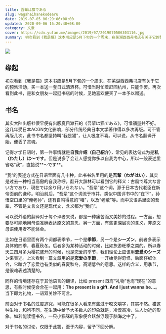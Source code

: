```yaml
---
title: 吾輩は猫である
slug: wagahaihanekodearu
date: 2019-07-05 06:29:06+08:00
updated: 2020-09-06 16:20:40+08:00
category: 文章
cover: https://cdn.yufan.me/images/2019/07/2019070506303116.jpg
summary: 初次看到《我是猫》这本书应是5月下旬的一个周末，在芜湖西西弗书店有关于它的预售活动，买一本送一套日式清酒杯。可惜当时忙着赶回杭州，只能作罢。
---
```


![](https://cdn.yufan.me/images/2019/07/2019070506303116.jpg)

## 缘起

初次看到《我是猫》这本书应是5月下旬的一个周末，在芜湖西西弗书店有关于它的预售活动，买一本送一套日式清酒杯。可惜当时忙着赶回杭州，只能作罢。再次看到此书，是和女朋友一起逛书店的时候，见她喜欢便买了一本予以赠送。

## 书名

其实大陆出版社很早便有出版夏目漱石的《吾輩は猫である》，可惜销量并不好。这几年受日本ACGN文化影响，部分传统经典日本文学著作得以多次再版。可不管再版几次，此书书名都坚持叫“我是猫”，让人极度不喜。可以说，从书名翻译开始，便丢了灵魂。

记得才学日语时，第一件事情就是**自我介绍（自己紹介）**，常见的表达句式为是**私（わたし）は〜です**。但是说多了会让人感觉你多以自我为中心，所以一般表述里省略“我”，直接说**～です**。

“我”的表述方式在日语里面有几十种，此书书名里用的是**吾輩（わがはい）**，其实是过去一种相当高傲的自我称呼。翻开大辞林可以看到它的释义：古風で尊大な言い方であり、現在では余り用いられない。“吾辈”这个词，源于日本古代老臣在新帝面前的谦称。明治前后，“吾辈”这个词流于市井，类似中国评书中的“在下”，孙悟空口里的“俺老孙”，还有自鸣得意的“咱”，以及“老敝”等。而中文语系里面的吾辈，不管是文言文还是现代文，含义都为“我们”。

可以说外语的翻译对于每个译者来说，都是一种痛苦而又美妙的过程。一方面，想要尽可能地用母语准确表达原文的意思，另一方面，有些更深层次的含义，非原文母语使用者不能体会。

比如在日语里面有两个词都表季节，一个是**季節**，另一个是**シーズン**。前者多表示具体的四季，春夏秋冬。后者多为某种活动的时候，比如旅游旺季之类的。所以春天三四月多为樱花盛开的时候，也是恋爱的季节，我们理论上应该用**恋愛のシーズン**来表述。上次看到一篇文章用的是**恋愛の季節**，一开始觉得奇怪，后面仔细体会，它暗含了恋爱也有类似的春夏秋冬，高潮低谷的意思。这样的含义，用季节，是很难表述清楚的。

同样的情境还存在于其他语言的翻译，比如 present 既有“礼物”也有“现在”的意思，有些时候便会合在一起用：**The present is a gift. And I just wanna be...**。当下即为礼物，一语双关妙不可言。

前面对于书名的过度追究，可能在很多人看来有些过于咬文嚼字，其实不然。猫这种生物，和狗不同，在生活中给予大多数人的印象就是，冷漠高冷，生人勿近的形象。如若能读懂书名，一只小猫咪的形象便会跃然浮现于脑海之中了。

对于书名的讨论，仅限于此罢，至于内容，留予下回分解。
